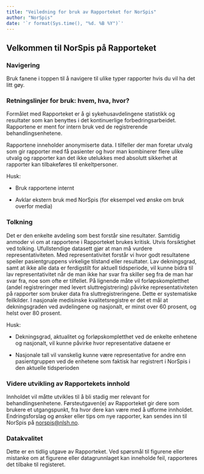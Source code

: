 ```yaml
---
title: "Veiledning for bruk av Rapporteket for NorSpis"
author: "NorSpis"
date: '`r format(Sys.time(), "%d. %B %Y")`'
---
```


## Velkommen til NorSpis på Rapporteket

### Navigering
Bruk fanene i toppen til å navigere til ulike typer rapporter hvis du vil ha det litt gøy.

### Retningslinjer for bruk: hvem, hva, hvor?
Formålet med Rapporteket er å gi sykehusavdelingene statistikk og resultater som kan benyttes i det kontinuerlige forbedringsarbeidet. Rapportene er ment for intern bruk ved de registrerende behandlingsenhetene.

Rapportene inneholder anonymiserte data. I tilfeller der man foretar utvalg som gir rapporter med få pasienter og hvor man kombinerer flere ulike utvalg og rapporter kan det ikke utelukkes med absolutt sikkerhet at rapporter kan
tilbakeføres til enkeltpersoner.

Husk:

* Bruk rapportene internt

* Avklar ekstern bruk med NorSpis (for eksempel ved ønske om bruk overfor media)

### Tolkning
Det er den enkelte avdeling som best forstår sine resultater. Samtidig anmoder vi om at rapportene i Rapporteket brukes kritisk. Utvis forsiktighet ved tolking. Ufullstendige datasett gjør at man må vurdere representativiteten. Med representativitet forstår vi hvor godt resultatene speiler pasientgruppens virkelige tilstand eller resultater. Lav dekningsgrad, samt at ikke alle data er ferdigstilt for aktuell tidsperiode, vil kunne bidra til lav
representativitet når de man ikke har svar fra skiller seg fra de man har svar fra, noe som ofte er tilfellet. På lignende måte vil forløpskompletthet (andel registreringer med levert sluttregistrering) påvirke representativiteten på rapporter som bruker data fra sluttregistreringene. Dette er systematiske feilkilder. I nasjonale medisinske kvalitetsregistre er det et mål at dekningsgraden ved avdelingene og nasjonalt, er minst over 60 prosent, og helst over 80 prosent.

Husk:

* Dekningsgrad, aktualitet og forløpskompletthet ved de enkelte enhetene og nasjonalt, vil kunne påvirke hvor representative dataene er

* Nasjonale tall vil vanskelig kunne være representative for andre enn pasientgruppen ved de enhetene som faktisk har registrert i NorSpis i den aktuelle tidsperioden

### Videre utvikling av Rapportekets innhold
Innholdet vil måtte utvikles til å bli stadig mer relevant for behandlingsenhetene. Førsteutgaven(e) av Rapporteket gir dere som brukere et utgangspunkt, fra hvor dere kan være med å utforme innholdet. Endringsforslag og ønsker eller tips om nye rapporter, kan sendes inn til NorSpis på [norspis@nlsh.no](mailto:norspis@nlsh.no).

### Datakvalitet
Dette er en tidlig utgave av Rapporteket. Ved spørsmål til figurene eller mistanke om at figurene eller datagrunnlaget kan inneholde feil, rapporteres det tilbake til registeret.
